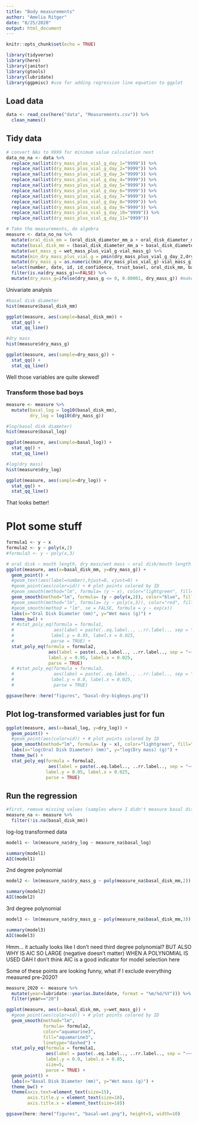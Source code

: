 ```yaml
---
title: "Body measurements"
author: "Amelia Ritger"
date: "8/25/2020"
output: html_document
---
```


```r
knitr::opts_chunk$set(echo = TRUE)

library(tidyverse)
library(here)
library(janitor)
library(gtools)
library(lubridate)
library(ggpmisc) #use for adding regression line equation to ggplot
```

## Load data
```r
data <- read_csv(here("data", "Measurements.csv")) %>% 
  clean_names()
```

## Tidy data
```r
# convert NAs to 9999 for minimum value calculation next
data_no_na <- data %>%
  replace_na(list(dry_mass_plus_vial_g_day_1="9999")) %>%
  replace_na(list(dry_mass_plus_vial_g_day_2="9999")) %>%
  replace_na(list(dry_mass_plus_vial_g_day_3="9999")) %>%
  replace_na(list(dry_mass_plus_vial_g_day_4="9999")) %>%
  replace_na(list(dry_mass_plus_vial_g_day_5="9999")) %>%
  replace_na(list(dry_mass_plus_vial_g_day_6="9999")) %>%
  replace_na(list(dry_mass_plus_vial_g_day_7="9999")) %>%
  replace_na(list(dry_mass_plus_vial_g_day_8="9999")) %>%
  replace_na(list(dry_mass_plus_vial_g_day_9="9999")) %>%
  replace_na(list(dry_mass_plus_vial_g_day_10="9999")) %>%
  replace_na(list(dry_mass_plus_vial_g_day_11="9999"))

# Take the measurements, do algebra
measure <- data_no_na %>%
  mutate(oral_disk_mm = (oral_disk_diameter_mm_a + oral_disk_diameter_mm_b)/2) %>%
  mutate(basal_disk_mm = (basal_disk_diameter_mm_a + basal_disk_diameter_mm_b)/2) %>%
  mutate(wet_mass_g = wet_mass_plus_vial_g-vial_mass_g) %>%
  mutate(min_dry_mass_plus_vial_g = pmin(dry_mass_plus_vial_g_day_2,dry_mass_plus_vial_g_day_3,dry_mass_plus_vial_g_day_4,dry_mass_plus_vial_g_day_5, dry_mass_plus_vial_g_day_6,dry_mass_plus_vial_g_day_7,dry_mass_plus_vial_g_day_8,dry_mass_plus_vial_g_day_9,dry_mass_plus_vial_g_day_10,dry_mass_plus_vial_g_day_11)) %>%
  mutate(dry_mass_g = as.numeric(min_dry_mass_plus_vial_g)-vial_mass_g) %>%
  select(number, date, id, id_confidence, trust_basel, oral_disk_mm, basal_disk_mm, mouth_length_mm, vial_mass_g, min_dry_mass_plus_vial_g, wet_mass_g, dry_mass_g) %>% 
  filter(is.na(dry_mass_g)==FALSE) %>% 
  mutate(dry_mass_g=ifelse(dry_mass_g <= 0, 0.00001, dry_mass_g)) #make negative or zero values (samples 85, 160) very small greater than zero values

```

Univariate analysis
```r
#basal disk diameter
hist(measure$basal_disk_mm)

ggplot(measure, aes(sample=basal_disk_mm)) +
  stat_qq() +
  stat_qq_line()

#dry mass
hist(measure$dry_mass_g)

ggplot(measure, aes(sample=dry_mass_g)) +
  stat_qq() +
  stat_qq_line()
```

Well those variables are quite skewed!

### Transform those bad boys
```r
measure <- measure %>% 
  mutate(basal_log = log10(basal_disk_mm),
         dry_log = log10(dry_mass_g))

#log(basal disk diameter)
hist(measure$basal_log)

ggplot(measure, aes(sample=basal_log)) +
  stat_qq() +
  stat_qq_line()

#log(dry mass)
hist(measure$dry_log)

ggplot(measure, aes(sample=dry_log)) +
  stat_qq() +
  stat_qq_line()
```

That looks better!

# Plot some stuff
```r
formula1 <- y ~ x
formula2 <- y ~ poly(x,2)
#formula3 <- y ~ poly(x,3)

# oral disk ~ mouth length, dry mass/wet mass ~ oral disk/mouth length
ggplot(measure, aes(x=basal_disk_mm, y=dry_mass_g)) +
  geom_point() +
  #geom_text(aes(label=number),hjust=0, vjust=0) +
  #geom_point(aes(color=id)) + # plot points colored by ID
  #geom_smooth(method="lm", formula= (y ~ x), color="lightgreen", fill="lightgreen", linetype="dashed") + 
  geom_smooth(method="lm", formula= (y ~ poly(x,2)), color="blue", fill="blue", linetype="dashed") +
  #geom_smooth(method="lm", formula= (y ~ poly(x,3)), color="red", fill="red", linetype="dashed") +
  #geom_smooth(method = "lm", se = FALSE, formula = y ~ exp(x))
  labs(x="Oral Disk Diameter (mm)", y="Wet mass (g)") +
  theme_bw() +
  # #stat_poly_eq(formula = formula1, 
  #               aes(label = paste(..eq.label.., ..rr.label.., sep = "~~~")), 
  #              label.y = 0.95, label.x = 0.025,
  #              parse = TRUE) +
  stat_poly_eq(formula = formula2, 
                aes(label = paste(..eq.label.., ..rr.label.., sep = "~~~")),
                label.y = 0.95, label.x = 0.025,
                parse = TRUE)
  # #stat_poly_eq(formula = formula3, 
  #               aes(label = paste(..eq.label.., ..rr.label.., sep = "~~~")), 
  #              label.y = 0.8, label.x = 0.025,
  #               parse = TRUE)

ggsave(here::here("figures", "basal-dry-bigboys.png"))

```

## Plot log-transformed variables just for fun
```r
ggplot(measure, aes(x=basal_log, y=dry_log)) +
  geom_point() +
  #geom_point(aes(color=id)) + # plot points colored by ID
  geom_smooth(method="lm", formula= (y ~ x), color="lightgreen", fill="lightgreen", linetype="dashed") +
  labs(x="log(Oral Disk Diameter) (mm)", y="log(Dry mass) (g)") +
  theme_bw() +
  stat_poly_eq(formula = formula2, 
                aes(label = paste(..eq.label.., ..rr.label.., sep = "~~~")), 
               label.y = 0.95, label.x = 0.025,
               parse = TRUE)
```

## Run the regression
```r
#first, remove missing values (samples where I didn't measure basal disk diameter)
measure_na <- measure %>% 
  filter(!is.na(basal_disk_mm))
```

log-log transformed data
```r
model1 <- lm(measure_na$dry_log ~ measure_na$basal_log)

summary(model1)
AIC(model1)
```

2nd degree polynomial
```r
model2 <- lm(measure_na$dry_mass_g ~ poly(measure_na$basal_disk_mm,2))

summary(model2)
AIC(model2)
```

3rd degree polynomial
```r
model3 <- lm(measure_na$dry_mass_g ~ poly(measure_na$basal_disk_mm,3))

summary(model3)
AIC(model3)
```

Hmm... it actually looks like I don't need third degree polynomial? BUT ALSO WHY IS AIC SO LARGE (negative doesn't matter) WHEN A POLYNOMIAL IS USED GAH I don't think AIC is a good indicator for model selection here

Some of these points are looking funny, what if I exclude everything measured pre-2020?
```r
measure_2020 <- measure %>% 
  mutate(year=lubridate::year(as.Date(date, format = "%m/%d/%Y"))) %>% 
  filter(year=="20")

ggplot(measure, aes(x=basal_disk_mm, y=wet_mass_g)) +
  #geom_point(aes(color=id)) + # plot points colored by ID
  geom_smooth(method="lm", 
              formula= formula2,
              color="aquamarine3",
              fill="aquamarine3",
              linetype="dashed") +
  stat_poly_eq(formula = formula1, 
               aes(label = paste(..eq.label.., ..rr.label.., sep = "~~~")), 
               label.y = 0.9, label.x = 0.05,
               size=5,
               parse = TRUE) +
  geom_point() +
  labs(x="Basal Disk Diameter (mm)", y="Wet mass (g)") +
  theme_bw() +
  theme(axis.text=element_text(size=15),
        axis.title.y = element_text(size=18),
        axis.title.x = element_text(size=18))

ggsave(here::here("figures", "basal-wet.png"), height=5, width=10)
```




